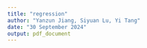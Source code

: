 ```yaml
---
title: "regression"
author: "Yanzun Jiang, Siyuan Lu, Yi Tang"
date: "30 September 2024"
output: pdf_document
---
```


```r

```
